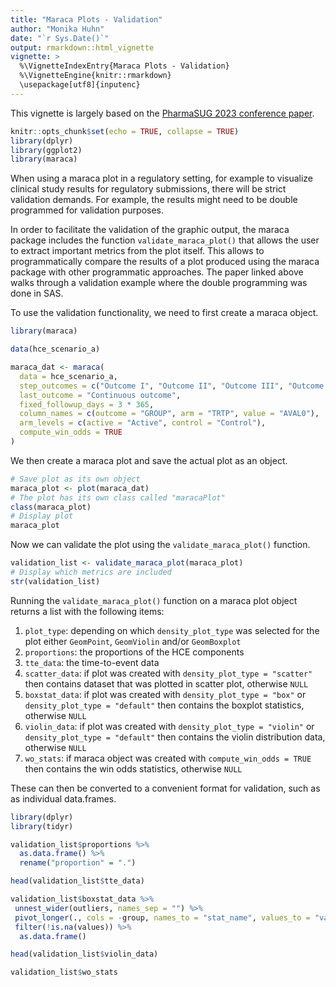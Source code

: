 ```yaml
---
title: "Maraca Plots - Validation"
author: "Monika Huhn"
date: "`r Sys.Date()`"
output: rmarkdown::html_vignette
vignette: >
  %\VignetteIndexEntry{Maraca Plots - Validation}
  %\VignetteEngine{knitr::rmarkdown}
  \usepackage[utf8]{inputenc}
---
```


This vignette is largely based on the
<a href="https://www.pharmasug.org/proceedings/2023/SA/PharmaSUG-2023-SA-068.pdf" 
target="_blank">PharmaSUG 2023 conference paper</a>.


```r
knitr::opts_chunk$set(echo = TRUE, collapse = TRUE)
library(dplyr)
library(ggplot2)
library(maraca)
```

When using a maraca plot in a regulatory setting, for example to visualize clinical
study results for regulatory submissions, there will be strict validation demands.
For example, the results might need to be double programmed for validation purposes.

In order to facilitate the validation of the graphic output, the maraca package 
includes the function `validate_maraca_plot()` that allows the user to extract important
metrics from the plot itself. This allows to programmatically compare the results
of a plot produced using the maraca package with other programmatic approaches. The
paper linked above walks through a validation example where the double programming
was done in SAS.

To use the validation functionality, we need to first create a maraca object.
```r
library(maraca)

data(hce_scenario_a)

maraca_dat <- maraca(
  data = hce_scenario_a,
  step_outcomes = c("Outcome I", "Outcome II", "Outcome III", "Outcome IV"),
  last_outcome = "Continuous outcome",
  fixed_followup_days = 3 * 365,
  column_names = c(outcome = "GROUP", arm = "TRTP", value = "AVAL0"),
  arm_levels = c(active = "Active", control = "Control"),
  compute_win_odds = TRUE
)
```

We then create a maraca plot and save the actual plot as an object.
```r
# Save plot as its own object
maraca_plot <- plot(maraca_dat)
# The plot has its own class called "maracaPlot"
class(maraca_plot)
# Display plot
maraca_plot
```
Now we can validate the plot using the `validate_maraca_plot()` function.
```r
validation_list <- validate_maraca_plot(maraca_plot) 
# Display which metrics are included
str(validation_list)
```

Running the `validate_maraca_plot()` function on a maraca plot object returns a list
with the following items:

1. `plot_type`: depending on which `density_plot_type` was selected for the plot either
`GeomPoint`, `GeomViolin` and/or `GeomBoxplot`
2. `proportions`: the proportions of the HCE components
3. `tte_data`: the time-to-event data
4. `scatter_data`: if plot was created with `density_plot_type = "scatter"` then contains 
dataset that was plotted in scatter plot, otherwise `NULL`  
5. `boxstat_data`: if plot was created with `density_plot_type = "box"` or
`density_plot_type = "default"` then contains the boxplot statistics, otherwise `NULL`
6. `violin_data`: if plot was created with `density_plot_type = "violin"` or
`density_plot_type = "default"` then contains the violin distribution data, otherwise `NULL`
7. `wo_stats`: if maraca object was created with `compute_win_odds = TRUE` then contains 
the win odds statistics, otherwise `NULL`


These can then be converted to a convenient format for validation, such as as individual
data.frames.
```r
library(dplyr)
library(tidyr)

validation_list$proportions %>% 
  as.data.frame() %>%
  rename("proportion" = ".")

head(validation_list$tte_data)

validation_list$boxstat_data %>%
 unnest_wider(outliers, names_sep = "") %>%
 pivot_longer(., cols = -group, names_to = "stat_name", values_to = "values") %>%
 filter(!is.na(values)) %>% 
  as.data.frame()

head(validation_list$violin_data)

validation_list$wo_stats
```

